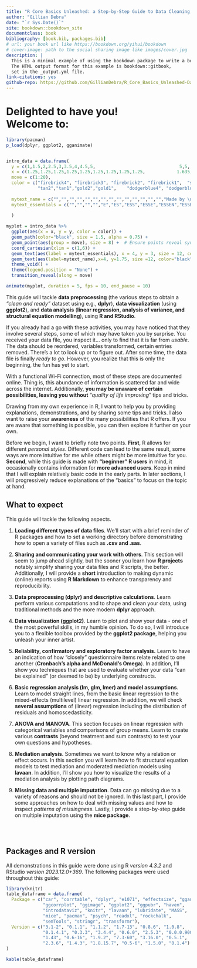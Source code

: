 ```yaml
--- 
title: "R Core Basics Unleashed: a Step-by-Step Guide to Data Cleaning, Stunning Visuals, and Analytic Insights"
author: "Gillian Debra"
date: "`r Sys.Date()`"
site: bookdown::bookdown_site
documentclass: book
bibliography: [book.bib, packages.bib]
# url: your book url like https://bookdown.org/yihui/bookdown
# cover-image: path to the social sharing image like images/cover.jpg
description: |
  This is a minimal example of using the bookdown package to write a book.
  The HTML output format for this example is bookdown::gitbook,
  set in the _output.yml file.
link-citations: yes
github-repo: https://github.com/GillianDebra/R_Core_Basics_Unleashed-Data-Preprocessing_Visualization_and_Analysis_using_R.git
---
```


# Delighted to have you!<br>Welcome to: {-}
```r
library(pacman)
p_load(dplyr, ggplot2, gganimate)  


intro_data = data.frame(
  y = c(1,1.5,2,2.5,3,3.5,4,4.5,5,                                5,5,         4.5,4,    3.5,3.25,3,           2.5,2,1.5,1  ), 
  x = c(1.25,1.25,1.25,1.25,1.25,1.25,1.25,1.25,1.25,            1.635,2,    2.25,2.5,   2.5,2.25,2,           2.25,2.5,2.75,3  ),
  move = c(1:20),
  color = c("firebrick4", "firebrick3", "firebrick2", "firebrick1",  "seagreen4", "seagreen3", "seagreen2", "seagreen1",
            "tan2","tan1","gold2","gold1",    "dodgerblue4", "dodgerblue3", "dodgerblue2","dodgerblue1",      "magenta2","magenta1","orchid2","orchid1"),
  
  mytext_name = c("","","","","","","","","","","","","","","Made by \n", "Made by \n", "Made by \n", "Made by \n", "Made by \n" ,rep("Made by \n Gillian Debra",each = 1)  ),
  mytext_essentials = c("","","","","E","ES","ESS","ESSE","ESSEN","ESSENT","ESSENTI","ESSENTIA","ESSENTIAL","ESSENTIALS", rep("ESSENTIALS", each = 6)    )

  )
  
myplot = intro_data %>% 
  ggplot(aes(x = x, y = y, color = color)) + 
  geom_path(color="black", size = 1.5, alpha = 0.75) +
  geom_point(aes(group = move), size = 8) +  # Ensure points reveal synchronously
  coord_cartesian(xlim = c(1,6)) + 
  geom_text(aes(label = mytext_essentials), x = 4, y = 3, size = 12, color = "black", alpha = 0.8) +
  geom_text(aes(label=mytext_name),x=4, y=1.75, size =12, color="black", apha = 0.8) +
  theme_void() +
  theme(legend.position = "None") +
  transition_reveal(along = move)  

animate(myplot, duration = 5, fps = 10, end_pause = 10)  
```

This guide will tackle **data preprocessing** (the various steps to obtain a *"clean and ready"* dataset using e.g., **dplyr**), **data visualization** (using **ggplot2**), and **data analysis** (**linear regression, analysis of variance, and structural equation modelling**), using **R and RStudio**.

If you already had a go with these activities, you may have noticed that they involve several steps, some of which may have taken you by surprise. You received your data file, you inspect it... only to find that it is far from *usable*. The data should be reordered, variables transformed, certain entries removed. There's a lot to look up or to figure out. After some time, the data file is finally *ready to go*. However, you realize that this is only the beginning, the fun has yet to start. 

With a functional Wi-Fi connection, most of these steps are documented online. Thing is, this abundance of information is scattered far and wide across the internet. Additionally, **you may be unaware of certain possibilities, leaving you without** "*quality of life improving*" tips and tricks. 

Drawing from my own experience in R, I want to help you by providing explanations, demonstrations, and by sharing some tips and tricks. I also want to raise your **awareness** of the many possibilities that R offers. If you are aware that something is possible, you can then explore it further on your own.

Before we begin, I want to briefly note two points. **First**, R allows for different *personal styles*. Different code can lead to the same result, some ways are more intuitive for me while others might be more intuitive for you. **Second**, while this guide is made with **"beginner" R users** in mind, it occasionally contains information for **more advanced users**. Keep in mind that I will explain relatively basic code in the early parts. In later sections, I will progressively reduce explanations of the "basics" to focus on the topic at hand.

## What to expect {-}
This guide will tackle the following aspects.

1. **Loading different types of data files**. We'll start with a brief reminder of R packages and how to set a working directory before demonstrating how to open a variety of files such as **.csv and .sas**.

2. **Sharing and communicating your work with others**. This section will seem to jump ahead slightly, but the sooner you learn how **R projects** notably simplify sharing your data files and R scripts, the better. Additionally, I will provide a **short** introduction to making dynamic (online) reports using **R Markdown** to enhance transparency and reproducibility.

3. **Data preprocessing (dplyr) and descriptive calculations**. Learn perform various computations and to shape and clean your data, using traditional methods and the more modern **dplyr** approach.

4. **Data visualization (ggplot2)**. Learn to plot and show your data - one of the most powerful skills, in my humble opinion. To do so, I will introduce you to a flexible toolbox provided by the **ggplot2 package**, helping you unleash your inner artist. 

5. **Reliability, confirmatory and exploratory factor analysis.** Learn to have an indication of how "closely" questionnaire items relate related to one another (**Cronbach's alpha and McDonald's Omega**). In addition, I'll show you techniques that are used to evaluate whether your data "can be explained" (or deemed to be) by underlying constructs. 

6. **Basic regression analysis (lm, glm, lmer) and model assumptions**. Learn to model straight lines, from the basic linear regression to the mixed-effects (multilevel) linear regression. In addition, we will check **several assumptions** of (linear) regression including the distribution of residuals and homoscedasticity.

7. **ANOVA and MANOVA**. This section focuses on linear regression with categorical variables and comparisons of group means. Learn to create various **contrasts** (beyond treatment and sum contrasts) to test your own questions and hypotheses.

8. **Mediation analysis**. Sometimes we want to know why a relation or effect occurs. In this section you will learn how to fit structural equation models to test mediation and moderated mediation models using **lavaan**. In addition, I'll show you how to visualize the results of a mediation analysis by plotting path diagrams.

9. **Missing data and multiple imputation**. Data can go missing due to a variety of reasons and should not be ignored. In this last part, I provide some approaches on how to deal with missing values and how to inspect *patterns of missingness*. Lastly, I provide a step-by-step guide on multiple imputation using the **mice package**.

<br>
<br>

## Packages and R version {-}
All demonstrations in this guide were done using R *version 4.3.2* and RStudio *version 2023.12.0+369*.
The following packages were used throughout this guide:
```r
library(knitr)
table_dataframe = data.frame(
  Package = c("car", "corrtable", "dplyr", "e1071", "effectsize", "gganimate", 
              "ggcorrplot", "ggimage", "ggplot2", "ggpubr", "haven", 
              "introdataviz", "knitr", "lavaan", "lubridate", "MASS", 
              "mice", "pacman", "psych", "readxl", "rockchalk", 
              "semTools", "stringr", "transformr"),
  Version = c("3.1-2", "0.1.1", "1.1.2", "1.7-13", "0.8.6", "1.0.8", 
              "0.1.4.1", "0.3.3", "3.4.4", "0.6.0", "2.5.3", "0.0.0.9003", 
              "1.43", "0.6-16", "1.9.2", "7.3-60", "3.16.0", "0.5.1", 
              "2.3.6", "1.4.3", "1.8.15.7", "0.5-6", "1.5.0", "0.1.4")
)

kable(table_dataframe)
```

